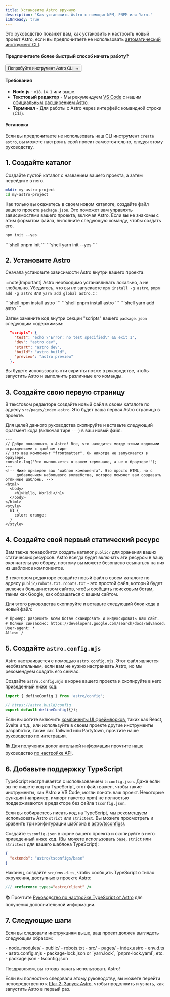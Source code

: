 ```yaml
---
title: Установите Astro вручную
description: 'Как установить Astro с помощью NPM, PNPM или Yarn.'
i18nReady: true
---
```



Это руководство покажет вам, как установить и настроить новый проект Astro, если вы предпочитаете не использовать [автоматический инструмент CLI](/ru/install/auto/).

#### Предпочитаете более быстрый способ начать работу?

<Button href="/ru/install/auto/">Попробуйте инструмент Astro CLI →</Button>

#### Требования

- **Node.js** - `v18.14.1` или выше.
- **Текстовый редактор** - Мы рекумендуем [VS Code](https://code.visualstudio.com/) с нашим [официальным расширением Astro](https://marketplace.visualstudio.com/items?itemName=astro-build.astro-vscode).
- **Терминал** -  Для работы с Astro через интерфейс командной строки (CLI).

#### Установка

Если вы предпочитаете не использовать наш CLI инструмент `create astro`, вы можете настроить свой проект самостоятельно, следуя этому руководству.

## 1. Создайте каталог

Создайте пустой каталог с названием вашего проекта, а затем перейдите в него.

```bash
mkdir my-astro-project
cd my-astro-project
```

Как только вы окажетесь в своем новом каталоге, создайте файл вашего проекта `package.json`. Это поможет вам управлять зависимостями вашего проекта, включая Astro. Если вы не знакомы с этим форматом файла, выполните следующую команду, чтобы создать его.
<PackageManagerTabs>
  <Fragment slot="npm">
  ```shell
  npm init --yes
  ```
  </Fragment>
  <Fragment slot="pnpm">
  ```shell
  pnpm init 
  ```
  </Fragment>
  <Fragment slot="yarn">
  ```shell
  yarn init --yes
  ```
  </Fragment>
</PackageManagerTabs>



## 2. Установите Astro

Сначала установите зависимости Astro внутри вашего проекта.

:::note[Important]
Astro необходимо устанавливать локально, а не глобально. Убедитесь, что вы *не* запускаете `npm install -g astro`, `pnpm add -g astro` или `yarn add global astro`.
:::

<PackageManagerTabs>
  <Fragment slot="npm">
  ```shell
  npm install astro
  ```
  </Fragment>
  <Fragment slot="pnpm">
  ```shell
  pnpm install astro 
  ```
  </Fragment>
  <Fragment slot="yarn">
  ```shell
  yarn add astro
  ```
  </Fragment>
</PackageManagerTabs>

Затем замените код внутри секции "scripts" вашего `package.json` следующим содержимым:

```json title="package.json" del={2} ins={3-6}
  "scripts": {
    "test": "echo \"Error: no test specified\" && exit 1",
    "dev": "astro dev",
    "start": "astro dev",
    "build": "astro build",
    "preview": "astro preview"
  },
```

Вы будете использовать эти скрипты позже в руководстве, чтобы запустить Astro и выполнить различные его команды.

## 3. Создайте свою первую страницу

В текстовом редакторе создайте новый файл в своем каталоге по адресу `src/pages/index.astro`. Это будет ваша первая Astro страница в проекте.

Для целей данного руководства скопируйте и вставьте следующий фрагмент кода (включая тире `---`) в ваш новый файл:

```astro title="src/pages/index.astro"
---
// Добро пожаловать в Astro! Все, что находится между этими кодовыми ограждениями с тройным тире
// это ваш компонент "frontmatter". Он никогда не запускается в браузере.
console.log('Это выполняется в вашем терминале, а не в браузере!');
---
<!-- Ниже приведен ваш "шаблон компонента". Это просто HTML, но с
     добавлением набольшого волшебства, которое поможет вам создавать отличные шаблоны. -->
<html>
  <body>
    <h1>Hello, World!</h1>
  </body>
</html>
<style>
  h1 {
    color: orange;
  }
</style>
```

## 4. Создайте свой первый статический ресурс

Вам также понадобится создать каталог `public/` для хранения ваших статических ресурсов. Astro всегда будет включать эти ресурсы в вашу окончательную сборку, поэтому вы можете безопасно ссылаться на них из шаблонов компонентов.

В текстовом редакторе создайте новый файл в своем каталоге по адресу `public/robots.txt`. `robots.txt` - это простой файл, который будет включен большинством сайтов, чтобы сообщить поисковым ботам, таким как Google, как обращаться с вашим сайтом.

Для этого руководства скопируйте и вставьте следующий блок кода в новый файл:

```diff title="public/robots.txt"
# Пример: разрешить всем ботам сканировать и индексировать ваш сайт.
# Полный синтаксис: https://developers.google.com/search/docs/advanced/robots/create-robots-txt
User-agent: *
Allow: /
```

## 5. Создайте `astro.config.mjs`

Astro настраивается с помощью `astro.config.mjs`. Этот файл является необязательным, если вам не нужно настраивать Astro, но мы рекомендуем создать его сейчас.

Создайте `astro.config.mjs` в корне вашего проекта и скопируйте в него приведенный ниже код:

```js title="astro.config.mjs"
import { defineConfig } from 'astro/config';

// https://astro.build/config
export default defineConfig({});
```

Если вы хотите включить [компоненты UI фреймворков](/ru/core-concepts/framework-components/), таких как React, Svelte и т.д., или используйте в своем проекте другие инструменты разработки, такие как Tailwind или Partytown, прочтите наше [руководство по интеграции](/ru/guides/integrations-guide/).

📚 Для получения дополнительной информации прочтите наше руководство [по настройке API](/ru/reference/configuration-reference/).

## 6. Добавьте поддержку TypeScript

TypeScript настраивается с использованием `tsconfig.json`. Даже если вы не пишете код на TypeScript, этот файл важен, чтобы такие инструменты, как Astro и VS Code, могли понять ваш проект. Некоторые функции (например, импорт пакетов npm) не полностью поддерживаются в редакторе без файла `tsconfig.json`. 

Если вы собираетесь писать код на TypeScript, мы рекомендуем использовать Astro `strict` или `strictest`. Вы можете просмотреть и сравнить три конфигурации шаблона в [astro/tsconfigs/](https://github.com/withastro/astro/blob/main/packages/astro/tsconfigs/).

Создайте `tsconfig.json` в корне вашего проекта и скопируйте в него приведенный ниже код. (Вы можете использовать `base`, `strict` или `strictest` для вашего шаблона TypeScript):

```json title="tsconfig.json" "base"
{
  "extends": "astro/tsconfigs/base"
}
```

Наконец, создайте `src/env.d.ts`, чтобы сообщить TypeScript о типах окружения, доступных в проекте Astro:

```ts title="src/env.d.ts"
/// <reference types="astro/client" />
```

📚 Прочтите [Руководство по настройке TypeScript от Astro](/ru/guides/typescript/#setup) для получения дополнительной информации.

## 7. Следующие шаги

Если вы следовали инструкциям выше, ваш проект должен выглядеть следующим образом:

<FileTree>
- node_modules/
- public/
  - robots.txt
- src/
  - pages/
    - index.astro
  - env.d.ts
- astro.config.mjs
- package-lock.json or `yarn.lock`, `pnpm-lock.yaml`, etc.
- package.json
- tsconfig.json
</FileTree>

Поздравляем, вы готовы начать использовать Astro!

Если вы полностью следовали этому руководству, вы можете перейти непосредственно к [Шаг 2: Запуск Astro](/ru/install/auto/#2-start-astro-), чтобы продолжить и узнать, как запустить Astro в первый раз.